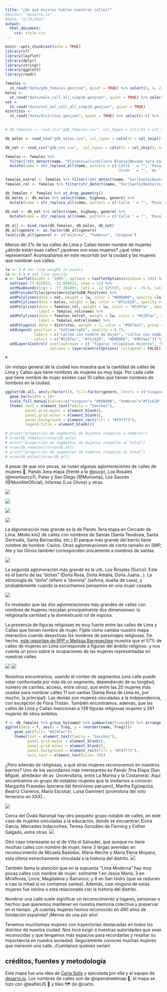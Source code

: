 ```yaml
---
title: "¿De qué mujeres hablan nuestras calles?"
#author: "desarro.io"
#date: "2/19/2022"
output: 
  html_document: 
    css: style.css
---
```


```r
knitr::opts_chunk$set(echo = TRUE)
library(sf)
library(leaflet)
library(dplyr)
library(stringr)
library(ggplot2)
library(readr)
```

```r
females <-
  st_read("data/gdb_females.geojson", quiet = TRUE) %>% select(3, 4, 22)
males <-
  st_read("data/male_coll_all_simp10.geojson", quiet = TRUE) %>% select(3, 4, 22)
not <-
  st_read("data/not_sel_coll_all_simp10.geojson", quiet = TRUE)
distritos <-
  st_read("data/distritos.geojson", quiet = TRUE) %>% select(1:6) %>% filter(IDDPTO == "07" |
                                                                               IDPROV == "1501")
```

```r
# db_females <- read_csv("gdb_females.csv", col_types = cols(X1 = col_skip(), osm_id = col_skip(), railway = col_skip(), amenity = col_skip(), operator = col_skip(), parking = col_skip(), surface = col_skip(), tunnel = col_skip(), oneway = col_skip(), geometry = col_skip(), bridge = col_skip(), smoothness = col_skip(), width = col_skip(), capacity = col_skip(), layer = col_skip(),  public_tra = col_skip(), aeroway = col_skip(), building = col_skip(),  barrier = col_skip(), names = col_skip(), genero = col_character(),  `_merge` = col_skip()))

db_males <- read_csv("gdb_males.csv", col_types = cols(X1 = col_skip(), osm_id = col_skip(), railway = col_skip(), amenity = col_skip(), operator = col_skip(), parking = col_skip(), surface = col_skip(), tunnel = col_skip(), oneway = col_skip(), geometry = col_skip(), bridge = col_skip(), smoothness = col_skip(), width = col_skip(), capacity = col_skip(), layer = col_skip(),  public_tra = col_skip(), aeroway = col_skip(), building = col_skip(),  barrier = col_skip(), names = col_skip(), genero = col_character(),  `_merge` = col_skip()))

db_not <- read_csv("gdb_not.csv",  col_types = cols(X1 = col_skip(), osm_id = col_skip(), railway = col_skip(), amenity = col_skip(), operator = col_skip(), parking = col_skip(), surface = col_skip(), tunnel = col_skip(), oneway = col_skip(), geometry = col_skip(), bridge = col_skip(), smoothness = col_skip(), width = col_skip(), capacity = col_skip(), layer = col_skip(),  public_tra = col_skip(), aeroway = col_skip(), building = col_skip(),  barrier = col_skip(), names = col_skip(), genero = col_character(),  `_merge` = col_skip()))
```

```r
females <- females %>%
  filter(!str_detect(name, "Florencia|Cordillera Blanca|Nevado Sara Sara|América|La Luz|Rio Santa|Marbella|Bajada de Agua Dulce|Tingo|La Marina|Libertad|la Marina|Esperanza|Irlanda|Agua Marina|Río Santa|Esmeralda|Villa Maria|Villa María|Las Mercedes|La Victoria|La Merced|Belén|Mayor Arce de la Oliva|Arnaldo Márquez|Belen|Alheli|de las Mercedes|Vila Mercedes|Franciso de Paula Ugarriza|Agua Dulce|Galvez Barrenechea|Pissarro|Stowe|Río Elba|Talavera de la Reina|El Palo Rosa|Laurel Rosa|La Calera de la Merced|Keller|Coral|Arnaldo Panizo|Villa Mercedes|La Estrella|Antinio Bastidas|Aguada Blanca|La Caridad|A La Rosa|Mara Caibo|Mar Coral|San Teresita|Torre Blanca|Bella Luz|Luz de Luna|Rio Elba|Estrella|Torres de la Merced|Merino Reyna Oeste|Estrella Polar|Sara Sara|Señor de la Soledad|Puente America|America Unamarca|Palmira|Merced|Cristal|Meier|Merced|Cerro Paloma|J.C. María Tegui|El Dulce|Cielo Punko|Caridad|Azucena|La Veronica|María Tegui|Iris|Arnaldo Marquez|Arco Iris|Margarita|La Perla|Fatima|Isis|Barrenechea|Reyna Talavera|America|Soledad|La Soledad|Las Nieves|Alma")) %>% 
  mutate(name = str_replace_all(name, pattern = c('Calle ' = "", 'Pasaje ' = "", 'Avenida ' = "", 
                                                  'Jirón ' = "", 'Av ' = "")))

females_notrel <- females %>% filter(!str_detect(name, "Sor|Santa|Beata|Virgen|sor|santa |beata|virgen|María Auxiliadora"))
females_rel <- females %>% filter(str_detect(name, "Sor|Santa|Beata|Virgen|sor|santa |beata|virgen|María Auxiliadora"))

db_females <- females %>% st_drop_geometry() 
db_males <- db_males %>% select(name, highway, genero) %>% 
  mutate(name = str_replace_all(name, pattern = c('Calle ' = "", 'Pasaje ' = "", 'Avenida ' = "",
                                                                        'Jirón ' = "", 'Av ' = ""))) 
db_not <- db_not %>% select(name, highway, genero) %>% 
  mutate(name = str_replace_all(name, pattern = c('Calle ' = "", 'Pasaje ' = "", 'Avenida ' = "",
                                                                        'Jirón ' = "", 'Av ' = "")))
db_all <- bind_rows(db_females, db_males, db_not)
db_all$genero <- as.factor(db_all$genero)
levels(db_all$genero) <- c("mujeres", "hombres", "ninguno")
```

::: {.bajada}
Menos del 2% de las calles de Lima y Callao tienen nombre de mujeres ¿dónde están esas calles? ¿quiénes son esas mujeres? ¿qué roles representan? Acompañanos en este recorrido por la ciudad y las mujeres que nombran sus calles.
:::

```r
lw <- 3 # set line weight in pixels
lo <- 0.4 # set line opacity
m <- leaflet(width = "100%", options = leafletOptions(minZoom = 10)) %>% 
  setView(-77.022933, -12.068522, zoom = 11) %>%
  setMaxBounds(lng1 = -77.301865, lat1 = -12.525597, lng2 = -76.6, lat2 = -11.56)%>%
  addProviderTiles(providers$CartoDB.Positron) %>% 
  addPolylines(data = not, weight = lw, color = "#D0D0D0", opacity =lo, group = "otras calles") %>%
  addPolylines(data = males, weight = lw, color = "#f1c628", opacity =lo, group = "hombres") %>%
  addPolylines(data = females_rel, weight = lw, color = "#5297ac", opacity =lo, group = "figuras religiosas mujeres", 
               label = females_rel$name) %>%
  addPolylines(data = females_notrel, weight = lw, color = "#5297ac", opacity =lo, group = "mujeres no religiosas", 
               label = females_notrel$name) %>%
  addPolygons( data = distritos, weight = 1, color = "#967aa1", group = "distritos", fill=FALSE) %>%
  addLegend( position = "bottomright", opacity = 0.75, 
             labels = c("calles con nombre de mujer", "calles con nombre de hombre", "otras calles", "límite distrital"),
             colors = c("#5297ac", "#f1c628", "#D0D0D0", "#967aa1")) %>% 
  addLayersControl( overlayGroups = c( "figuras religiosas mujeres", "hombres", "distritos"),
                    options = layersControlOptions( collapsed = FALSE))
```

```r
m
```

Un vistazo general de la ciudad nos muestra que la cantidad de calles de Lima y Callao que tiene nombres de mujeres es muy baja. Por cada calle que tiene nombre de mujer existen casi 10 calles que tienen nombres de hombres en la ciudad. 

```r
ggplot(db_all, aes(y=factor(1), fill=factor(genero, levels = c("ninguno", "hombres", "mujeres"))))+
  geom_bar(width = 1)+
  scale_fill_manual(values=c("ninguno"= "#808080", "hombres"="#f1c628", "mujeres"= "#5297ac"))+
  theme( text = element_text(family = "Sanchez"),
         panel.grid.major = element_blank(),
         panel.grid.minor = element_blank(),
         panel.background = element_rect(fill = "#f9f7f3"),
         legend.title = element_blank())

# print("proporción de segmentos de mujeres respecto a hombres")
# nrow(db_females)/nrow(db_male)
# print("proporción de segmentos de mujeres respecto al total")
# nrow(db_females)/nrow(db_all)
# print("proporción de segmentos de hombres respecto al total")
# nrow(db_males)/nrow(db_all)
```

A pesar de que son pocas, se notan algunas aglomeraciones de calles de mujeres 🔎. Pando 3era etapa (frente a la @pucp), Los Rosales (@munisurco1), Palao y San Diego (@Munismp), Los Sauces (@MuniAteOficial), Infantas (Los Olivos) y otras.  

![](images/ag_pando.png)  

![](images/ag_losrosales.png)  

![](images/ag_sandiego.png)  

![](images/ag_losrosales.png)   
  
La algomeración más grande es la de Pando 3era etapa en Cercado de Lima. Medio km2 de calles con nombres de Santas (Santa Teodosia, Santa Gertrudis, Santa Bernardita, etc.) El parque más grande del barrio tiene nombre de hombre: Carlos. Otras aglomeraciones de cierto tamaño en SMP, Ate y los Olivos también corresponden únicamente a nombres de santas.  

![](images/pando3.png)  

La segunda aglomeración más grande es la urb. Los Rosales (Surco). Este es el barrio de las "doñas" (Doña Rosa, Doña Amalia, Doña Juana...). La etimología de “doña” refiere a “domina” (señora, dueña de casa), y probablemente cuando la escuchamos pensamos en una mujer casada.  

![](images/los_rosales.png)

Es revelador que las dos aglomeraciones más grandes de calles con nombres de mujeres rescatan principalmente dos dimensiones: la religiosa/la santidad y la doméstica/el rol de esposa. 

La presencia de figuras religiosas es muy fuerte entre las calles de Lima y Callao que tienen nombre de mujer. Fíjate cómo cambia nuestro mapa interactivo cuando desactivas los nombres de personajes religiosas. De hecho, [este  reportaje de RPP y Melissa Barrenechea](https://rpp.pe/p/1027018) muestra que el 57% de calles de mujeres en Lima corresponde a figuras del ámbito religioso.  y nos cuenta un poco sobre ls ocupaciones de las mujeres representadas en nuestras calles.  

![](images/female_rel.png)
![](images/female_notrel.png)

Nosotros encontramos, usando el conteo de segmentos (una calle puede estar conformada por más de un segmento, dependiendo de su longitud, número de carriles, acceso, entre otros), que entre las 20 mujeres más usadas para nombrar calles 11 son santas (Santa Rosa de Lima es, por mucho, la principal). Las demás son mujeres vinculadas a la independencia, con excepción de Flora Tristán.  También encontramos, además, que las calles de Lima y Callao mencionan a 138 figuras religiosas mujeres y 261 mujeres de otros ámbitos.

```r
f <- db_females %>% group_by(name) %>% summarise(freq=n()) %>% arrange(desc(freq)) %>% slice(1:20)
ggplot(data = f, aes(x = freq, y = reorder(name, freq)))+
    geom_col(fill= "#5297ac")+
    theme(text = element_text(family = "Sanchez"),
          panel.grid.major = element_blank(),
          panel.grid.minor = element_blank(),
          panel.background = element_rect(fill = "#f9f7f3"),
          axis.text = element_text(size= 10))
```

¿Pero además de religiosas, a qué otras mujeres reconocemos en nuestros barrios? Uno de los vecindarios más interesantes es Pando 7ma Etapa (San Miguel, alrededor de av. Universitaria, entre La Marina y la Costanera). Aquí encontramos un grupo de notables mujeres que te invitamos a conocer: Margarita Praxedes (pionera del feminismo peruano), Martha Egúsquiza, Beatriz Cisneros, María Escobar, Luisa Dammert (promotora del voto femenino en XXX)...

![](images/pando7.png)

Cerca del Óvalo Naranjal hay otro pequeño grupo notable de calles, en este caso de mujeres vinculadas a la educación, donde se encuentran Elvira García, Mercedes Indacochea, Teresa Gonzáles de Fanning y Esther Salgado, entre otras.
![](images/naranjal.png)

Otro caso interesante es el de Villa el Salvador, que aunque no tiene muchas calles con nombre de mujer, tiene 3 largas avenidas en reconocimiento de Micaela Bastidas, María Reiche y María Elena Moyano, esta última estrechamente vinculada a la historia del distrito.
![](images/ves.png)

También llama la atención que en la supuesta "Lima Moderna" hay muy pocas calles con nombre de mujer: solmente 1 en Jesús María; 3 en Miraflores, Lince, Magdalena y Barranco; y 8 en  San Isidro (que se reducen a casi la mitad si no contamos santas). Además, casi ninguna de estas mujeres fue vecina o está relacionada con la historia del distrito.

Nombrar una calle suele significar un reconocimiento a lugares, personas o hechos que queremos mantener en nuestra memoria colectiva y preservar en el tiempo. ¿A cuántas mujeres hemos reconocido en 490 años de fundación española? ¡Menos de una por año!

Tenemos muchísimas mujeres con trayectorias destacadas en todos los distritos de nuestra ciudad. Nos toca exigir a nuestras autoridades que sean reconocidas y que tengamos más espacios para recordarlas y resaltar su importancia en nuestra sociedad. Seguramente conoces muchas mujeres que merecen una calle. ¡Cuéntanos quiénes serían!


## créditos, fuentes y metodología  
Este mapa fue una idea de [Carla Solís]() y ejecutada por ella y el equipo de [desarro.io](desaro.io). Los nombres de calles son de @openstreetmap 🔎, el mapa se hizo con @leafletJS 🍃 y tiles 🗺️ de @carto.
